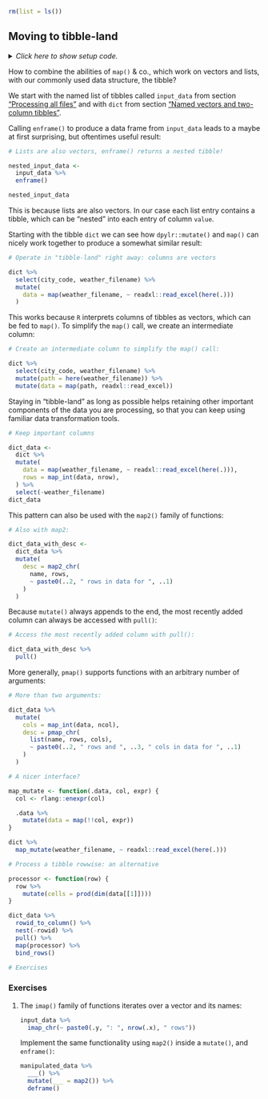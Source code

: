 ```r
rm(list = ls())
```


## Moving to tibble-land {#mut_map}

<details><summary>*Click here to show setup code.*</summary>
```r
### Moving to tibble-land

```
```r
library(tidyverse)
library(here)

dict <- readxl::read_excel(here("data/cities.xlsx"))

input_data <-
  dict %>%
  select(city_code, weather_filename) %>%
  deframe() %>%
  map(~ readxl::read_excel(here(.)))
```
</details>

How to combine the abilities of `map()` & co., which work on vectors and lists, with our commonly used data structure, the tibble?

We start with the named list of tibbles called `input_data` from section ["Processing all files"](#map) and with `dict` from section ["Named vectors and two-column tibbles"](#names).

Calling `enframe()` to produce a data frame from `input_data` leads to a maybe at first surprising, but oftentimes useful result:

```r
# Lists are also vectors, enframe() returns a nested tibble!
```
```r
nested_input_data <-
  input_data %>%
  enframe()

nested_input_data
```

This is because lists are also vectors.
In our case each list entry contains a tibble, which can be "nested" into each entry of column `value`.

Starting with the tibble `dict` we can see how `dpylr::mutate()` and `map()` can nicely work together to produce a somewhat similar result:

```r
# Operate in "tibble-land" right away: columns are vectors
```
```r
dict %>%
  select(city_code, weather_filename) %>%
  mutate(
    data = map(weather_filename, ~ readxl::read_excel(here(.)))
  )
```

This works because `R` interprets columns of tibbles as vectors, which can be fed to `map()`.
To simplify the `map()` call, we create an intermediate column:

```r
# Create an intermediate column to simplify the map() call:
```
```r
dict %>%
  select(city_code, weather_filename) %>%
  mutate(path = here(weather_filename)) %>%
  mutate(data = map(path, readxl::read_excel))
```


Staying in "tibble-land" as long as possible helps retaining other important components of the data you are processing, so that you can keep using familiar data transformation tools.


```r
# Keep important columns
```
```r
dict_data <-
  dict %>%
  mutate(
    data = map(weather_filename, ~ readxl::read_excel(here(.))),
    rows = map_int(data, nrow),
  ) %>%
  select(-weather_filename)
dict_data
```

This pattern can also be used with the `map2()` family of functions:

```r
# Also with map2:
```
```r
dict_data_with_desc <-
  dict_data %>%
  mutate(
    desc = map2_chr(
      name, rows,
      ~ paste0(..2, " rows in data for ", ..1)
    )
  )
```

Because `mutate()` always appends to the end, the most recently added column can always be accessed with `pull()`:

```r
# Access the most recently added column with pull():
```
```r
dict_data_with_desc %>%
  pull()
```


More generally, `pmap()` supports functions with an arbitrary number of arguments:

```r
# More than two arguments:
```
```r
dict_data %>%
  mutate(
    cols = map_int(data, ncol),
    desc = pmap_chr(
      list(name, rows, cols),
      ~ paste0(..2, " rows and ", ..3, " cols in data for ", ..1)
    )
  )
```


```r
# A nicer interface?
```
```r
map_mutate <- function(.data, col, expr) {
  col <- rlang::enexpr(col)

  .data %>%
    mutate(data = map(!!col, expr))
}

dict %>%
  map_mutate(weather_filename, ~ readxl::read_excel(here(.)))
```


```r
# Process a tibble rowwise: an alternative
```
```r
processor <- function(row) {
  row %>%
    mutate(cells = prod(dim(data[[1]])))
}

dict_data %>%
  rowid_to_column() %>%
  nest(-rowid) %>%
  pull() %>%
  map(processor) %>%
  bind_rows()
```


```r
# Exercises
```

### Exercises

1. The `imap()` family of functions iterates over a vector and its names:

    ```r
    input_data %>% 
      imap_chr(~ paste0(.y, ": ", nrow(.x), " rows"))
    ```
    
    Implement the same functionality using `map2()` inside a `mutate()`, and `enframe()`:

    ```r
    manipulated_data %>%
      ___() %>%
      mutate(___ = map2()) %>%
      deframe()
    ```
